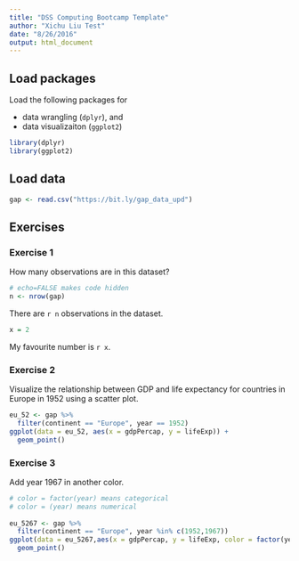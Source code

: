 ```yaml
---
title: "DSS Computing Bootcamp Template"
author: "Xichu Liu Test"
date: "8/26/2016"
output: html_document
---
```


## Load packages

Load the following packages for 

- data wrangling (`dplyr`), and 
- data visualizaiton (`ggplot2`)

```r
library(dplyr)
library(ggplot2)
```

## Load data

```r
gap <- read.csv("https://bit.ly/gap_data_upd")
```

## Exercises

### Exercise 1

How many observations are in this dataset?

<!-- comment -->

```r
# echo=FALSE makes code hidden
n <- nrow(gap)
```

There are `r n` observations in the dataset.

```r
x = 2
```

My favourite number is `r x`.

### Exercise 2

Visualize the relationship between GDP and life expectancy for 
countries in Europe in 1952 using a scatter plot.

```r
eu_52 <- gap %>%
  filter(continent == "Europe", year == 1952)
ggplot(data = eu_52, aes(x = gdpPercap, y = lifeExp)) +
  geom_point()  
```

### Exercise 3

Add year 1967 in another color.

```r
  
# color = factor(year) means categorical
# color = (year) means numerical
  
eu_5267 <- gap %>%
  filter(continent == "Europe", year %in% c(1952,1967))
ggplot(data = eu_5267,aes(x = gdpPercap, y = lifeExp, color = factor(year))) +
  geom_point()

```

